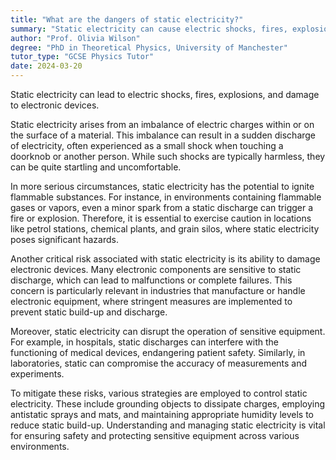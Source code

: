 ```yaml
---
title: "What are the dangers of static electricity?"
summary: "Static electricity can cause electric shocks, fires, explosions, and damage to electronic devices."
author: "Prof. Olivia Wilson"
degree: "PhD in Theoretical Physics, University of Manchester"
tutor_type: "GCSE Physics Tutor"
date: 2024-03-20
---
```


Static electricity can lead to electric shocks, fires, explosions, and damage to electronic devices. 

Static electricity arises from an imbalance of electric charges within or on the surface of a material. This imbalance can result in a sudden discharge of electricity, often experienced as a small shock when touching a doorknob or another person. While such shocks are typically harmless, they can be quite startling and uncomfortable.

In more serious circumstances, static electricity has the potential to ignite flammable substances. For instance, in environments containing flammable gases or vapors, even a minor spark from a static discharge can trigger a fire or explosion. Therefore, it is essential to exercise caution in locations like petrol stations, chemical plants, and grain silos, where static electricity poses significant hazards.

Another critical risk associated with static electricity is its ability to damage electronic devices. Many electronic components are sensitive to static discharge, which can lead to malfunctions or complete failures. This concern is particularly relevant in industries that manufacture or handle electronic equipment, where stringent measures are implemented to prevent static build-up and discharge.

Moreover, static electricity can disrupt the operation of sensitive equipment. For example, in hospitals, static discharges can interfere with the functioning of medical devices, endangering patient safety. Similarly, in laboratories, static can compromise the accuracy of measurements and experiments.

To mitigate these risks, various strategies are employed to control static electricity. These include grounding objects to dissipate charges, employing antistatic sprays and mats, and maintaining appropriate humidity levels to reduce static build-up. Understanding and managing static electricity is vital for ensuring safety and protecting sensitive equipment across various environments.
    